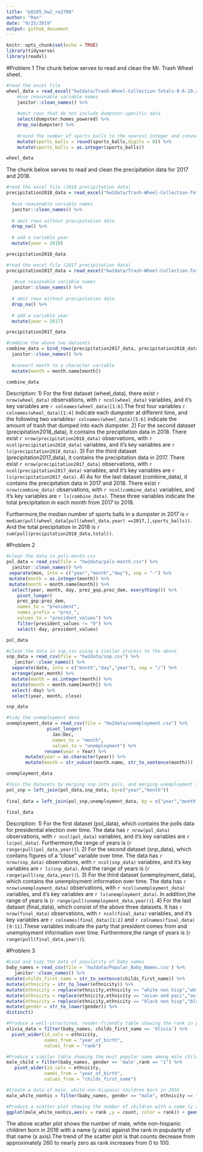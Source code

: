```yaml
---
title: "p8105_hw2_rw2708"
author: "Ran"
date: "9/25/2019"
output: github_document
---
```


```r
knitr::opts_chunk$set(echo = TRUE)
library(tidyverse)
library(readxl)
```


#Problem 1
The chunk below serves to read and clean the Mr. Trash Wheel sheet.
```r
#read the excel file
wheel_data = read_excel("hw2data/Trash-Wheel-Collection-Totals-8-6-19.xlsx", skip = 1, sheet = 1) %>% 
    #use reasonable variable names
    janitor::clean_names() %>%
  
    #omit rows that do not include dumpster-specific data
    select(dumpster:homes_powered) %>%
    drop_na(dumpster) %>% 
    
    #round the number of sports balls to the nearest integer and converts the result to an integer variable
    mutate(sports_balls = round(sports_balls,digits = 0)) %>% 
    mutate(sports_balls = as.integer(sports_balls)) 

wheel_data

```


The chunk below serves to read and clean the precipitation data for 2017 and 2018.
```r
#read the excel file (2018 precipitation data)
precipitation2018_data = read_excel("hw2data/Trash-Wheel-Collection-Totals-8-6-19.xlsx",skip = 1, sheet = 5,range = "A2:B15") %>% 
  
  #use reasonable variable names
  janitor::clean_names() %>%
  
  # omit rows without precipitation data
  drop_na() %>% 
  
  # add a variable year 
  mutate(year = 2018)

precipitation2018_data

#read the excel file (2017 precipitation data)
precipitation2017_data = read_excel("hw2data/Trash-Wheel-Collection-Totals-8-6-19.xlsx",skip = 1, sheet = 6,range = "A2:B14") %>% 
  
   #use reasonable variable names
  janitor::clean_names() %>%
  
  # omit rows without precipitation data
  drop_na() %>% 
  
  # add a variable year 
  mutate(year = 2017)

precipitation2017_data

#combine the above two datasets
combine_data = bind_rows(precipitation2017_data, precipitation2018_data) %>% 
  janitor::clean_names() %>%
  
  #convert month to a character variable
  mutate(month = month.name[month])  

combine_data

```

Description: 1) For the first dataset (wheel_data), there exist `r nrow(wheel_data)` observations, with `r ncol(wheel_data)` variables, and it's key variables are `r colnames(wheel_data)[1:6]`.The first four variables `r colnames(wheel_data)[1:4]` indicate each dumpster at different time, and the following two variables`r colnames(wheel_data)[5:6]` indicate the amount of trash that dumped into each dumpster. 2) For the second dataset (precipitation2018_data), it contains the precipitation data in 2018. There exist `r nrow(precipitation2018_data)` observations, with `r ncol(precipitation2018_data)` variables, and it's key variables are `r ls(precipitation2018_data)`.
3) For the third dataset (precipitation2017_data), it contains the precipitation data in 2017. There exist `r nrow(precipitation2017_data)` observations, with `r ncol(precipitation2017_data)` variables, and it's key variables are `r ls(precipitation2017_data)`. 4) As for the last dataset (combine_data), it contains the precipitation data in 2017 and 2018. There exist `r nrow(combine_data)` observations, with `r ncol(combine_data)` variables, and it's key variables are `r ls(combine_data)`. These three variables indicate the total precipitation in each month from 2017 to 2018. 

Furthermore,the median number of sports balls in a dumpster in 2017 is `r median(pull(wheel_data[pull(wheel_data,year) ==2017,],sports_balls))`. And the total precipitation in 2018 is `r sum(pull(precipitation2018_data,total))`.


#Problem 2
```r
#clean the data in pols-month.csv
pol_data = read_csv(file = "hw2data/pols-month.csv") %>% 
  janitor::clean_names() %>%
 separate(mon, into = c("year","month","day"), sep = "-") %>%
 mutate(month = as.integer(month)) %>% 
 mutate(month = month.name[month]) %>% 
  select(year, month, day, prez_gop,prez_dem, everything()) %>%
    pivot_longer(
    prez_gop:prez_dem,
    names_to = "president", 
    names_prefix = "prez_",
    values_to = "president_values") %>% 
    filter(president_values != "0") %>% 
    select(-day,-president_values)

pol_data

#clean the data in snp.csv using a similar process to the above
snp_data = read_csv(file = "hw2data/snp.csv") %>%
   janitor::clean_names() %>%
  separate(date, into = c("month","day","year"), sep = "/") %>%
  arrange(year,month) %>% 
  mutate(month = as.integer(month)) %>% 
  mutate(month = month.name[month]) %>% 
  select(-day) %>% 
  select(year, month, close)

snp_data

#tidy the unemployment data
unemployment_data = read_csv(file = "hw2data/unemployment.csv") %>%
               pivot_longer(
                 Jan:Dec,
                 names_to = "month",
                 values_to = "unemployment") %>% 
              rename(year = Year) %>% 
       mutate(year = as.character(year)) %>% 
       mutate(month = str_subset(month.name, str_to_sentence(month)))

unemployment_data

#Join the datasets by merging snp into pols, and merging unemployment into the result.
pol_snp = left_join(pol_data,snp_data, by=c("year","month"))
 
final_data = left_join(pol_snp,unemployment_data, by = c("year","month"))

final_data

```

Description: 1) For the first dataset (pol_data), which contains the polls data for presidential election over time. The data has `r nrow(pol_data)` observations, with `r ncol(pol_data)` variables, and it's key variables are `r ls(pol_data)`. Furthermore,the range of years is (`r range(pull(pol_data,year))`). 2) For the second dataset (snp_data), which contains figures of a "close" variable over time. The data has `r nrow(snp_data)` observations, with `r ncol(snp_data)` variables, and it's key variables are `r ls(snp_data)`. And the range of years is (`r range(pull(snp_data,year))`).  3) For the third dataset (unemployment_data), which contains the unemployment information over time. The data has `r nrow(unemployment_data)` observations, with `r ncol(unemployment_data)` variables, and it's key variables are `r ls(unemployment_data)`. In addition,the range of years is (`r range(pull(unemployment_data,year))`). 4) For the last dataset (final_data), which consist of the above three datasets. It has `r nrow(final_data)` observations, with `r ncol(final_data)` variables, and it's key variables are `r colnames(final_data)[1:2]` and `r colnames(final_data)[9:11]`.These variables indicate the party that president comes from and unemployment information over time. Furthermore,the range of years is (`r range(pull(final_data,year))`).


#Problem 3
```r
#Load and tidy the data of popularity of baby names
baby_names = read_csv(file = 'hw2data/Popular_Baby_Names.csv') %>% 
   janitor::clean_names() %>%
mutate(childs_first_name = str_to_sentence(childs_first_name)) %>% 
mutate(ethnicity = str_to_lower(ethnicity)) %>% 
mutate(ethnicity = replace(ethnicity,ethnicity == "white non hisp","white non hispanic")) %>% 
mutate(ethnicity = replace(ethnicity,ethnicity == "asian and paci","asian and pacific")) %>% 
mutate(ethnicity = replace(ethnicity,ethnicity == "black non hisp","black non hispanic")) %>% 
mutate(gender = str_to_lower(gender)) %>% 
distinct()

#Produce a well-structured, reader-friendly table showing the rank in popularity of the name “Olivia” as a female baby name over time
olivia_data = filter(baby_names, childs_first_name == 'Olivia') %>% 
  pivot_wider(id_cols = ethnicity,
              names_from = "year_of_birth",
              values_from = "rank") 

#Produce a similar table showing the most popular name among male children over time
male_child = filter(baby_names, gender == 'male',rank == "1") %>% 
   pivot_wider(id_cols = ethnicity,
              names_from = "year_of_birth",
              values_from = "childs_first_name") 

#Create a data of male, white non-hispanic children born in 2016
male_white_nonhis = filter(baby_names, gender == "male", ethnicity == "white non hispanic", year_of_birth == "2016")

#Produce a scatter plot showing the number of children with a name (y axis) against the rank in popularity of that name (x axis)
ggplot(male_white_nonhis,aes(x = rank ,y = count, color = rank)) + geom_point()


```

The above scatter plot shows the  number of male, white non-hispanic children born in 2016 with a name (y axis) against the rank in popularity of that name (x axis).The trend of the scatter plot is that counts decrease from approximately 260 to nearly zero as rank increases from 0 to 100.



